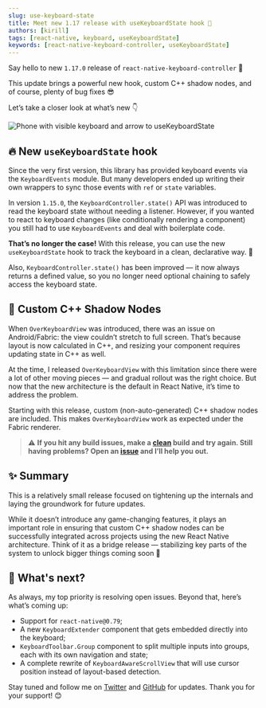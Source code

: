 ```yaml
---
slug: use-keyboard-state
title: Meet new 1.17 release with useKeyboardState hook 👋
authors: [kirill]
tags: [react-native, keyboard, useKeyboardState]
keywords: [react-native-keyboard-controller, useKeyboardState]
---
```


Say hello to new `1.17.0` release of `react-native-keyboard-controller` 👋

This update brings a powerful new hook, custom C++ shadow nodes, and of course, plenty of bug fixes 😎

Let’s take a closer look at what’s new 👇

<div className="playwright center">
  <img
    className="svg"
    src={require("./use-keyboard-state.png").default}
    alt="Phone with visible keyboard and arrow to useKeyboardState"
  />
</div>

<!-- truncate -->

## 🔥 New `useKeyboardState` hook

Since the very first version, this library has provided keyboard events via the `KeyboardEvents` module. But many developers ended up writing their own wrappers to sync those events with `ref` or `state` variables.

In version `1.15.0`, the `KeyboardController.state()` API was introduced to read the keyboard state without needing a listener. However, if you wanted to react to keyboard changes (like conditionally rendering a component) you still had to use `KeyboardEvents` and deal with boilerplate code.

**That’s no longer the case!** With this release, you can use the new `useKeyboardState` hook to track the keyboard in a clean, declarative way. 🎉

Also, `KeyboardController.state()` has been improved — it now always returns a defined value, so you no longer need optional chaining to safely access the keyboard state.

## 🧱 Custom C++ Shadow Nodes

When `OverKeyboardView` was introduced, there was an issue on Android/Fabric: the view couldn’t stretch to full screen. That’s because layout is now calculated in C++, and resizing your component requires updating state in C++ as well.

At the time, I released `OverKeyboardView` with this limitation since there were a lot of other moving pieces — and gradual rollout was the right choice. But now that the new architecture is the default in React Native, it’s time to address the problem.

Starting with this release, custom (non-auto-generated) C++ shadow nodes are included. This makes `OverKeyboardView` work as expected under the Fabric renderer.

> ⚠️ **If you hit any build issues, make a [clean](https://github.com/kirillzyusko/react-native-keyboard-controller/issues/786#issuecomment-2741464142) build and try again. Still having problems? Open an [issue](https://github.com/kirillzyusko/react-native-keyboard-controller/issues/new?template=bug_report.md) and I’ll help you out.**

## ✨ Summary

This is a relatively small release focused on tightening up the internals and laying the groundwork for future updates.

While it doesn’t introduce any game-changing features, it plays an important role in ensuring that custom C++ shadow nodes can be successfully integrated across projects using the new React Native architecture. Think of it as a bridge release — stabilizing key parts of the system to unlock bigger things coming soon 🙌

## 🚀 What's next?

As always, my top priority is resolving open issues. Beyond that, here’s what’s coming up:

- Support for `react-native@0.79`;
- A new `KeyboardExtender` component that gets embedded directly into the keyboard;
- `KeyboardToolbar.Group` component to split multiple inputs into groups, each with its own navigation and state;
- A complete rewrite of `KeyboardAwareScrollView` that will use cursor position instead of layout-based detection.

Stay tuned and follow me on [Twitter](https://twitter.com/ziusko) and [GitHub](https://github.com/kirillzyusko) for updates. Thank you for your support! 😊
